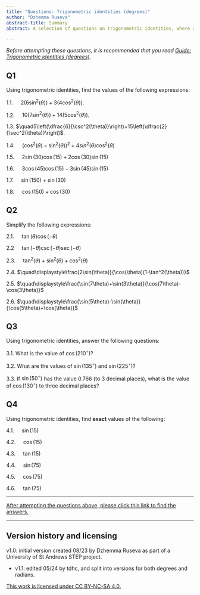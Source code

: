 ```yaml
---
title: "Questions: Trigonometric identities (degrees)"
author: "Dzhemma Ruseva"
abstract-title: Summary
abstract: A selection of questions on trigonometric identities, where angles are measured in degrees.

---
```


*Before attempting these questions, it is recommended that you read [Guide: Trigonometric identities (degrees)](../studyguides/trigonometricidentities-degrees.qmd).*


## Q1 {-}

Using trigonometric identities, find the values of the following expressions:

1.1.  $\quad2(6\sin^2(\theta))+3(4\cos^2(\theta))$.

1.2.  $\quad10(7\sin^2(\theta))+14(5\cos^2(\theta))$.

1.3.  $\quad5\left(\dfrac{6}{\csc^2(\theta)}\right)+15\left(\dfrac{2}{\sec^2(\theta)}\right)$.

1.4.  $\quad(\cos^2(\theta)-\sin^2(\theta))^2 + 4sin^2(\theta)\cos^2(\theta)$

<!-- 1.5.  $\quad7\cos(90-\theta)\sin(\theta)+7\sin(90-\theta)\cos(\theta)$ -->

<!-- 1.6.  $\quad6\sin(\theta+2\pi)\sin(\theta+4\pi)+6\cos(\theta-2\pi)\cos(\theta-4\pi)$ -->

1.5.  $\quad2\sin(30)\cos(15)+2\cos(30)\sin(15)$

1.6.  $\quad3\cos(45)\cos(15)-3\sin(45)\sin(15)$

1.7.  $\quad\sin(150)+\sin(30)$

1.8. $\quad\cos(150)+\cos(30)$


## Q2 {-}

Simplify the following expressions:

2.1. $\quad\tan(\theta)\cos(-\theta)$

2.2  $\quad\tan(-\theta)\csc(-\theta)\sec(-\theta)$

2.3. $\quad\tan^2(\theta)+\sin^2(\theta)+\cos^2(\theta)$

2.4. $\quad\displaystyle\frac{2\sin(\theta)}{\cos(\theta)(1-\tan^2(\theta))}$

<!-- 2.5. $\quad\sin(90+\theta)-\sin(90-\theta)$ -->

2.5. $\quad\displaystyle\frac{\sin(7\theta)+\sin(3\theta)}{\cos(7\theta)-\cos(3\theta)}$

2.6. $\quad\displaystyle\frac{\sin(5\theta)-\sin(\theta)}{\cos(5\theta)+\cos(\theta)}$
 
## Q3 {-}

Using trigonometric identities, answer the following questions:

3.1. What is the value of $\cos(210^\circ)$?

3.2. What are the values of $\sin(135^\circ)$ and $\sin(225^\circ)$?

3.3. If $\sin(50^\circ)$ has the value $0.766$ (to $3$ decimal places), what is the value of $\cos(130^\circ)$ to three decimal places?

## Q4 {-}

Using trigonometric identities, find **exact** values of the following:

4.1. $\quad\sin(15)$

4.2. $\quad\cos(15)$

4.3. $\quad\tan(15)$

4.4. $\quad\sin(75)$

4.5. $\quad\cos(75)$

4.6. $\quad\tan(75)$

---

[After attempting the questions above, please click this link to find the answers.](../answers/as-trigonometricidentities-degrees.qmd)

---

## Version history and licensing {-}

v1.0: initial version created 08/23 by Dzhemma Ruseva as part of a University of St Andrews STEP project.

  - v1.1: edited 05/24 by tdhc, and split into versions for both degrees and radians.

[This work is licensed under CC BY-NC-SA 4.0.](https://creativecommons.org/licenses/by-nc-sa/4.0/?ref=chooser-v1)


